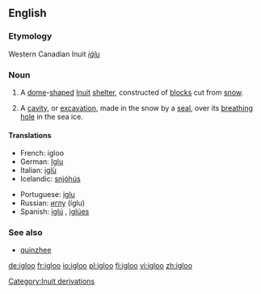 ==English==

===Etymology===
Western Canadian Inuit ''[[iġlu]]''

===Noun===
{{en-noun}}

# A [[dome]]-[[shape]]d [[Inuit]] [[shelter]], constructed of [[block]]s cut from [[snow]].
# {{zoology}} A [[cavity]], or [[excavation]], made in the snow by a [[seal]], over its [[breathing]] [[hole]] in the sea ice.

====Translations====
{{trans-top|Inuit snow house}}
*French: igloo {{m}}
*German: [[Iglu]] {{n}}
*Italian: [[iglù]] {{m}}
*Icelandic: [[snjóhús]] {{n}}
{{trans-mid}}
*Portuguese: [[iglu]] {{m}}
*Russian: [[иглу]] (íglu) {{n}}
*Spanish: [[iglú]] {{m}}, [[iglúes]] {{p}}
{{trans-bottom}}

===See also===
*[[quinzhee]]

[[Category:Inuit derivations]]

[[de:igloo]]
[[fr:igloo]]
[[io:igloo]]
[[pl:igloo]]
[[fi:igloo]]
[[vi:igloo]]
[[zh:igloo]]